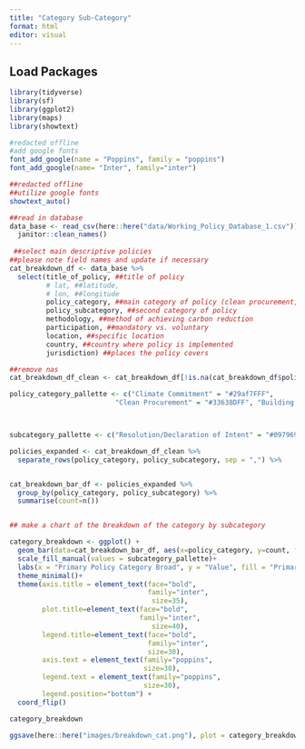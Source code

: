 ```yaml
---
title: "Category Sub-Category"
format: html
editor: visual
---
```


## Load Packages

```r

library(tidyverse)
library(sf)
library(ggplot2)
library(maps)
library(showtext)

#redacted offline
#add google fonts
font_add_google(name = "Poppins", family = "poppins")
font_add_google(name= "Inter", family="inter")

##redacted offline
##utilize google fonts
showtext_auto()
```

```r


##read in database
data_base <- read_csv(here::here("data/Working_Policy_Database_1.csv")) %>% 
  janitor::clean_names() 
  
 ##select main descriptive policies 
##please note field names and update if necessary
cat_breakdown_df <- data_base %>% 
  select(title_of_policy, ##title of policy
         # lat, ##latitude,
         # lon, ##longitude
         policy_category, ##main category of policy (clean procurement, building codes/planning)
         policy_subcategory, ##second category of policy
         methodology, ##method of achieving carbon reduction
         participation, ##mandatory vs. voluntary
         location, ##specific location 
         country, ##country where policy is implemented
         jurisdiction) ##places the policy covers 

##remove nas
cat_breakdown_df_clean <- cat_breakdown_df[!is.na(cat_breakdown_df$policy_category), ]

policy_category_pallette <- c("Climate Commitment" = "#29af7FFF",
                          "Clean Procurement" = "#33638DFF", "Building Codes/Planning" = "#482677ff", "Training & Education" = "#fde725")



subcategory_pallette <- c("Resolution/Declaration of Intent" = "#097969","Climate Action Plan" = "#AFE1AF", "Building Code Requirements" = "#5D3FD3", "Building Design Incentives" = "#CF9FFF", "Zoning Incentives" = "#CBC3E3","Buy Clean" = "#0047AB", "Owner Procurement Guidelines" = "#33638DFF", "Public Sector Initiatives" = "#ADD8E6", "Research Funding" = "#fde725")


```

```r




policies_expanded <- cat_breakdown_df_clean %>%
  separate_rows(policy_category, policy_subcategory, sep = ",") %>% 


cat_breakdown_bar_df <- policies_expanded %>%
  group_by(policy_category, policy_subcategory) %>%
  summarise(count=n())


## make a chart of the breakdown of the category by subcategory

category_breakdown <- ggplot() +
  geom_bar(data=cat_breakdown_bar_df, aes(x=policy_category, y=count, fill=policy_subcategory), stat="identity", position="dodge") +
  scale_fill_manual(values = subcategory_pallette)+
  labs(x = "Primary Policy Category Broad", y = "Value", fill = "Primary Subcategory") +
  theme_minimal()+
  theme(axis.title = element_text(face="bold",
                                  family="inter",
                                   size=35),
        plot.title=element_text(face="bold",
                                family="inter",
                                   size=40),
        legend.title=element_text(face="bold",
                                  family="inter",
                                  size=30),
        axis.text = element_text(family="poppins",
                                 size=30),
        legend.text = element_text(family="poppins",
                                 size=30),
        legend.position="bottom") +
  coord_flip()

category_breakdown

ggsave(here::here("images/breakdown_cat.png"), plot = category_breakdown, width = 7, height = 4, dpi = 320)


```

